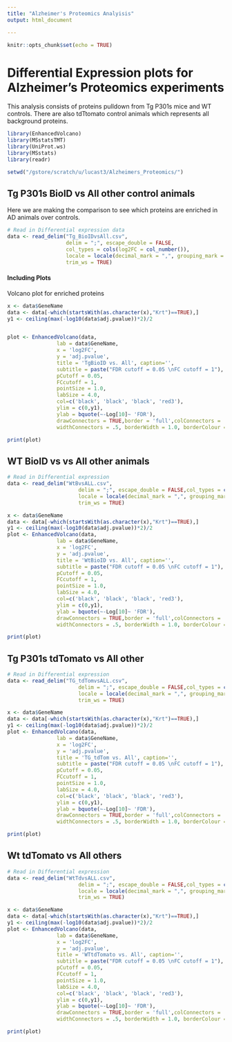 ```yaml
---
title: "Alzheimer's Proteomics Analyisis"
output: html_document

---
```


```r
knitr::opts_chunk$set(echo = TRUE)
```

# Differential Expression plots for Alzheimer's Proteomics experiments

This analysis consists of proteins pulldown from Tg P301s mice and WT controls.
There are also tdTtomato control animals which represents all background proteins.

```r
library(EnhancedVolcano)
library(MSstatsTMT)
library(UniProt.ws)
library(MSstats)
library(readr)

setwd("/gstore/scratch/u/lucast3/Alzheimers_Proteomics/")
```

## Tg P301s BioID vs All other control animals

Here we are making the comparison to see which proteins are enriched in AD animals over controls.

```r
# Read in Differential expression data
data <- read_delim("Tg_BioIDvsAll.csv",
                   delim = ";", escape_double = FALSE,
                   col_types = cols(log2FC = col_number()),
                   locale = locale(decimal_mark = ",", grouping_mark = "."),
                   trim_ws = TRUE)
```

#### Including Plots

Volcano plot for enriched proteins

```r
x <- data$GeneName
data <- data[-which(startsWith(as.character(x),"Krt")==TRUE),]
y1 <- ceiling(max(-log10(data$adj.pvalue))*2)/2


plot <- EnhancedVolcano(data,
                lab = data$GeneName,
                x = 'log2FC',
                y = 'adj.pvalue',
                title = 'TgBioID vs. All', caption='',
                subtitle = paste("FDR cutoff = 0.05 \nFC cutoff = 1"),
                pCutoff = 0.05,
                FCcutoff = 1,
                pointSize = 1.0,
                labSize = 4.0,
                col=c('black', 'black', 'black', 'red3'),
                ylim = c(0,y1),
                ylab = bquote(~-Log[10]~ 'FDR'),
                drawConnectors = TRUE,border = 'full',colConnectors = 'grey30',
                widthConnectors = .5, borderWidth = 1.0, borderColour = 'black') + theme(legend.position="none")

print(plot)

```

## WT BioID vs vs All other  animals

```r
# Read in Differential expression
data <- read_delim("WtBvsALL.csv", 
                       delim = ";", escape_double = FALSE,col_types = cols(log2FC = col_number()),
                       locale = locale(decimal_mark = ",", grouping_mark = "."),
                       trim_ws = TRUE)
```

```r
x <- data$GeneName
data <- data[-which(startsWith(as.character(x),"Krt")==TRUE),]
y1 <- ceiling(max(-log10(data$adj.pvalue))*2)/2
plot <- EnhancedVolcano(data,
                lab = data$GeneName,
                x = 'log2FC',
                y = 'adj.pvalue',
                title = 'WtBioID vs. All', caption='',
                subtitle = paste("FDR cutoff = 0.05 \nFC cutoff = 1"),
                pCutoff = 0.05,
                FCcutoff = 1,
                pointSize = 1.0,
                labSize = 4.0,
                col=c('black', 'black', 'black', 'red3'),
                ylim = c(0,y1),
                ylab = bquote(~-Log[10]~ 'FDR'),
                drawConnectors = TRUE,border = 'full',colConnectors = 'grey30',
                widthConnectors = .5, borderWidth = 1.0, borderColour = 'black') + theme(legend.position="none")

print(plot)

```


## Tg P301s tdTomato vs  All other 
```r
# Read in Differential expression
data <- read_delim("TG_tdTomvsALL.csv", 
                       delim = ";", escape_double = FALSE,col_types = cols(log2FC = col_number()),
                       locale = locale(decimal_mark = ",", grouping_mark = "."),
                       trim_ws = TRUE)
```

```r
x <- data$GeneName
data <- data[-which(startsWith(as.character(x),"Krt")==TRUE),]
y1 <- ceiling(max(-log10(data$adj.pvalue))*2)/2
plot <- EnhancedVolcano(data,
                lab = data$GeneName,
                x = 'log2FC',
                y = 'adj.pvalue',
                title = 'TG_tdTom vs. All', caption='',
                subtitle = paste("FDR cutoff = 0.05 \nFC cutoff = 1"),
                pCutoff = 0.05,
                FCcutoff = 1,
                pointSize = 1.0,
                labSize = 4.0,
                col=c('black', 'black', 'black', 'red3'),
                ylim = c(0,y1),
                ylab = bquote(~-Log[10]~ 'FDR'),
                drawConnectors = TRUE,border = 'full',colConnectors = 'grey30',
                widthConnectors = .5, borderWidth = 1.0, borderColour = 'black') + theme(legend.position="none")

print(plot)

```

## Wt tdTomato vs All others

```r
# Read in Differential expression
data <- read_delim("WtTdvsALL.csv", 
                       delim = ";", escape_double = FALSE,col_types = cols(log2FC = col_number()),
                       locale = locale(decimal_mark = ",", grouping_mark = "."),
                       trim_ws = TRUE)
```

```r
x <- data$GeneName
data <- data[-which(startsWith(as.character(x),"Krt")==TRUE),]
y1 <- ceiling(max(-log10(data$adj.pvalue))*2)/2
plot <- EnhancedVolcano(data,
                lab = data$GeneName,
                x = 'log2FC',
                y = 'adj.pvalue',
                title = 'WTtdTomato vs. All', caption='',
                subtitle = paste("FDR cutoff = 0.05 \nFC cutoff = 1"),
                pCutoff = 0.05,
                FCcutoff = 1,
                pointSize = 1.0,
                labSize = 4.0,
                col=c('black', 'black', 'black', 'red3'),
                ylim = c(0,y1),
                ylab = bquote(~-Log[10]~ 'FDR'),
                drawConnectors = TRUE,border = 'full',colConnectors = 'grey30',
                widthConnectors = .5, borderWidth = 1.0, borderColour = 'black') + theme(legend.position="none")

print(plot)

```